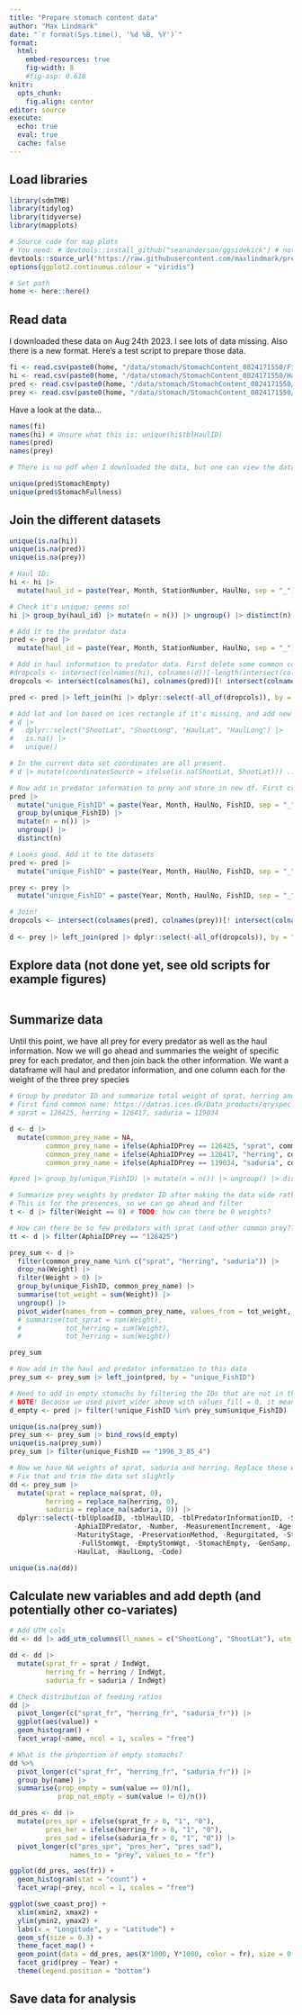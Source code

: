 ```yaml
---
title: "Prepare stomach content data"
author: "Max Lindmark"
date: "`r format(Sys.time(), '%d %B, %Y')`"
format: 
  html:
    embed-resources: true
    fig-width: 8
    #fig-asp: 0.618
knitr: 
  opts_chunk:
    fig.align: center
editor: source
execute: 
  echo: true
  eval: true
  cache: false
---
```


## Load libraries

```r
library(sdmTMB)
library(tidylog)
library(tidyverse)
library(mapplots)

# Source code for map plots
# You need: # devtools::install_github("seananderson/ggsidekick") # not on CRAN; library(ggsidekick)
devtools::source_url("https://raw.githubusercontent.com/maxlindmark/pred-prey-overlap/main/R/functions/map-plot.R")
options(ggplot2.continuous.colour = "viridis")

# Set path
home <- here::here()
```

## Read data

I downloaded these data on Aug 24th 2023. I see lots of data missing. Also there is a new format. Here's a test script to prepare those data.

```r
fi <- read.csv(paste0(home, "/data/stomach/StomachContent_0824171550/File_information.csv"))
hi <- read.csv(paste0(home, "/data/stomach/StomachContent_0824171550/HaulInformation.csv"))
pred <- read.csv(paste0(home, "/data/stomach/StomachContent_0824171550/PredatorInformation.csv"))
prey <- read.csv(paste0(home, "/data/stomach/StomachContent_0824171550/PreyInformation.csv"))
```

Have a look at the data...

```r
names(fi)
names(hi) # Unsure what this is: unique(hi$tblHaulID)
names(pred)
names(prey)

# There is no pdf when I downloaded the data, but one can view the data description in online: http://datsu.ices.dk/web/selRep.aspx?Dataset=157

unique(pred$StomachEmpty)
unique(pred$StomachFullness)
```

## Join the different datasets

```r
unique(is.na(hi))
unique(is.na(pred))
unique(is.na(prey))

# Haul ID:
hi <- hi |> 
  mutate(haul_id = paste(Year, Month, StationNumber, HaulNo, sep = "_"))

# Check it's unique; seems so!
hi |> group_by(haul_id) |> mutate(n = n()) |> ungroup() |> distinct(n)

# Add it to the predator data
pred <- pred |> 
  mutate(haul_id = paste(Year, Month, StationNumber, HaulNo, sep = "_"))

# Add in haul information to predator data. First delete some common columns but not the haul_id which we need to join
#dropcols <- intersect(colnames(hi), colnames(d))[-length(intersect(colnames(hi), colnames(d)))]
dropcols <- intersect(colnames(hi), colnames(pred))[! intersect(colnames(hi), colnames(pred)) == "haul_id"]

pred <- pred |> left_join(hi |> dplyr::select(-all_of(dropcols)), by = "haul_id")

# Add lat and lon based on ices rectangle if it's missing, and add new column of the source of the coordinates. We will use Shoot-coordinates because there are NAs in the Haul-coordinates
# d |>
#   dplyr::select("ShootLat", "ShootLong", "HaulLat", "HaulLong") |> 
#   is.na() |> 
#   unique()

# In the current data set coordinates are all present.
# d |> mutate(coordinatesSource = ifelse(is.na(ShootLat, ShootLat))) ... to be continued

# Now add in predator information to prey and store in new df. First create a predator fish ID that is unique across the whole dataset
pred |>
  mutate("unique_FishID" = paste(Year, Month, HaulNo, FishID, sep = "_")) |>
  group_by(unique_FishID) |>
  mutate(n = n()) |>
  ungroup() |>
  distinct(n)

# Looks good. Add it to the datasets
pred <- pred |>
  mutate("unique_FishID" = paste(Year, Month, HaulNo, FishID, sep = "_"))

prey <- prey |>
  mutate("unique_FishID" = paste(Year, Month, HaulNo, FishID, sep = "_"))

# Join!
dropcols <- intersect(colnames(pred), colnames(prey))[! intersect(colnames(pred), colnames(prey)) == "unique_FishID"]
 
d <- prey |> left_join(pred |> dplyr::select(-all_of(dropcols)), by = "unique_FishID")
```

## Explore data (not done yet, see old scripts for example figures)

```r

```

## Summarize data
Until this point, we have all prey for every predator as well as the haul information. Now we will go ahead and summaries the weight of specific prey for each predator, and then join back the other information. We want a dataframe will haul and predator information, and one column each for the weight of the three prey species

```r
# Group by predator ID and summarize total weight of sprat, herring and saduria
# First find common name: https://datras.ices.dk/Data_products/qryspec.aspx
# sprat = 126425, herring = 126417, saduria = 119034 

d <- d |> 
  mutate(common_prey_name = NA,
         common_prey_name = ifelse(AphiaIDPrey == 126425, "sprat", common_prey_name),
         common_prey_name = ifelse(AphiaIDPrey == 126417, "herring", common_prey_name),
         common_prey_name = ifelse(AphiaIDPrey == 119034, "saduria", common_prey_name))

#pred |> group_by(unique_FishID) |> mutate(n = n()) |> ungroup() |> distinct(n)

# Summarize prey weights by predator ID after making the data wide rather than long
# This is for the presences, so we can go ahead and filter
t <- d |> filter(Weight == 0) # TODO: how can there be 0 weights?

# How can there be so few predators with sprat (and other common prey???)
tt <- d |> filter(AphiaIDPrey == "126425")

prey_sum <- d |>
  filter(common_prey_name %in% c("sprat", "herring", "saduria")) |> 
  drop_na(Weight) |> 
  filter(Weight > 0) |> 
  group_by(unique_FishID, common_prey_name) |> 
  summarise(tot_weight = sum(Weight)) |> 
  ungroup() |> 
  pivot_wider(names_from = common_prey_name, values_from = tot_weight, values_fill = 0) #|> 
  # summarise(tot_sprat = sum(Weight),
  #           tot_herring = sum(Weight),
  #           tot_herring = sum(Weight))

prey_sum

# Now add in the haul and predator information to this data
prey_sum <- prey_sum |> left_join(pred, by = "unique_FishID")

# Need to add in empty stomachs by filtering the IDs that are not in this dataset already. Do it from "pred" because d contains multiple rows per predator
# NOTE! Because we used pivot_wider above with values_fill = 0, it means we now have the same sets of IDs for all species. This filter will therefore contain all the predators that don't have sprat, herring or saduria, or have any 0 weights 
d_empty <- pred |> filter(!unique_FishID %in% prey_sum$unique_FishID)

unique(is.na(prey_sum))
prey_sum <- prey_sum |> bind_rows(d_empty)
unique(is.na(prey_sum))
prey_sum |> filter(unique_FishID == "1996_3_85_4")

# Now we have NA weights of sprat, saduria and herring. Replace these with 0, because they are simply missing in stomachs, not NA
# Fix that and trim the data set slightly
dd <- prey_sum |> 
  mutate(sprat = replace_na(sprat, 0),
         herring = replace_na(herring, 0),
         saduria = replace_na(saduria, 0)) |> 
  dplyr::select(-tblUploadID, -tblHaulID, -tblPredatorInformationID, -Ship, -Gear,
                -AphiaIDPredator, -Number, -MeasurementIncrement, -Age, -MaturityScale,
                -MaturityStage, -PreservationMethod, -Regurgitated, -StomachFullness,
                 -FullStomWgt, -EmptyStomWgt, -StomachEmpty, -GenSamp, -Notes,
                -HaulLat, -HaulLong, -Code)

unique(is.na(dd))
```

## Calculate new variables and add depth (and potentially other co-variates)

```r
# Add UTM cols
dd <- dd |> add_utm_columns(ll_names = c("ShootLong", "ShootLat"), utm_crs = 32633)

dd <- dd |> 
  mutate(sprat_fr = sprat / IndWgt,
         herring_fr = herring / IndWgt,
         saduria_fr = saduria / IndWgt)

# Check distribution of feeding ratios
dd |> 
  pivot_longer(c("sprat_fr", "herring_fr", "saduria_fr")) |> 
  ggplot(aes(value)) + 
  geom_histogram() +
  facet_wrap(~name, ncol = 1, scales = "free")

# What is the proportion of empty stomachs?
dd %>% 
  pivot_longer(c("sprat_fr", "herring_fr", "saduria_fr")) |> 
  group_by(name) |> 
  summarise(prop_empty = sum(value == 0)/n(), 
            prop_not_empty = sum(value != 0)/n())

dd_pres <- dd |> 
  mutate(pres_spr = ifelse(sprat_fr > 0, "1", "0"),
         pres_her = ifelse(herring_fr > 0, "1", "0"),
         pres_sad = ifelse(saduria_fr > 0, "1", "0")) |> 
  pivot_longer(c("pres_spr", "pres_her", "pres_sad"),
               names_to = "prey", values_to = "fr")

ggplot(dd_pres, aes(fr)) + 
  geom_histogram(stat = "count") +
  facet_wrap(~prey, ncol = 1, scales = "free")

ggplot(swe_coast_proj) + 
  xlim(xmin2, xmax2) +
  ylim(ymin2, ymax2) +
  labs(x = "Longitude", y = "Latitude") +
  geom_sf(size = 0.3) + 
  theme_facet_map() +
  geom_point(data = dd_pres, aes(X*1000, Y*1000, color = fr), size = 0.5) +
  facet_grid(prey ~ Year) + 
  theme(legend.position = "bottom")
```

## Save data for analysis

```r

```

